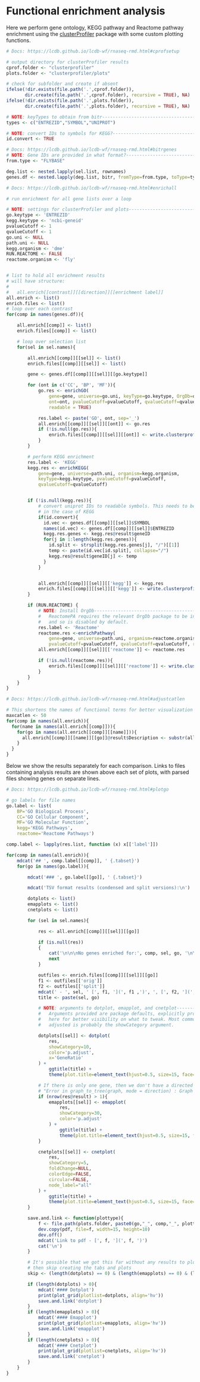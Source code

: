# Functional enrichment analysis

Here we perform gene ontology, KEGG pathway and Reactome pathway enrichment using the
[clusterProfiler](https://bioconductor.org/packages/release/bioc/vignettes/clusterProfiler/inst/doc/clusterProfiler.html)
package with some custom plotting functions.

```r
# Docs: https://lcdb.github.io/lcdb-wf/rnaseq-rmd.html#cprofsetup

# output directory for clusterProfiler results
cprof.folder <- "clusterprofiler"
plots.folder <- "clusterprofiler/plots"

# check for subfolder and create if absent
ifelse(!dir.exists(file.path('.',cprof.folder)),
       dir.create(file.path('.',cprof.folder), recursive = TRUE), NA)
ifelse(!dir.exists(file.path('.',plots.folder)),
       dir.create(file.path('.',plots.folder), recursive = TRUE), NA)

# NOTE: keyTypes to obtain from bitr-------------------------------------------
types <- c("ENTREZID","SYMBOL","UNIPROT")

# NOTE: convert IDs to symbols for KEGG?---------------------------------------
id.convert <- TRUE
```

```r
# Docs: https://lcdb.github.io/lcdb-wf/rnaseq-rmd.html#bitrgenes
# NOTE: Gene IDs are provided in what format?----------------------------------
from.type <- "FLYBASE"

deg.list <- nested.lapply(sel.list, rownames)
genes.df <- nested.lapply(deg.list, bitr, fromType=from.type, toType=types, OrgDb=orgdb)
```

```r
# Docs: https://lcdb.github.io/lcdb-wf/rnaseq-rmd.html#enrichall

# run enrichment for all gene lists over a loop

# NOTE: settings for clusterProfiler and plots---------------------------------
go.keytype <- 'ENTREZID'
kegg.keytype <- 'ncbi-geneid'
pvalueCutoff <- 1
qvalueCutoff <- 1
go.uni <- NULL
path.uni <- NULL
kegg.organism <- 'dme'
RUN.REACTOME <- FALSE
reactome.organism <- 'fly'


# list to hold all enrichment results
# will have structure:
#
#   all.enrich[[contrast]][[direction]][[enrichment label]]
all.enrich <- list()
enrich.files <- list()
# loop over each contrast
for(comp in names(genes.df)){

    all.enrich[[comp]] <- list()
    enrich.files[[comp]] <- list()

    # loop over selection list
    for(sel in sel.names){

        all.enrich[[comp]][[sel]] <- list()
        enrich.files[[comp]][[sel]] <- list()

        gene <- genes.df[[comp]][[sel]][[go.keytype]]

        for (ont in c('CC', 'BP', 'MF')){
            go.res <- enrichGO(
                gene=gene, universe=go.uni, keyType=go.keytype, OrgDb=orgdb,
                ont=ont, pvalueCutoff=pvalueCutoff, qvalueCutoff=qvalueCutoff,
                readable = TRUE)

            res.label <- paste('GO', ont, sep='_')
            all.enrich[[comp]][[sel]][[ont]] <- go.res
            if (!is.null(go.res)){
                enrich.files[[comp]][[sel]][[ont]] <- write.clusterprofiler.results(go.res, cprof.folder, paste0(res.label, '_', comp, '_', sel))
            }
        }

        # perform KEGG enrichment
        res.label <- 'KEGG'
        kegg.res <- enrichKEGG(
            gene=gene, universe=path.uni, organism=kegg.organism,
            keyType=kegg.keytype, pvalueCutoff=pvalueCutoff,
            qvalueCutoff=qvalueCutoff)


        if (!is.null(kegg.res)){
            # convert uniprot IDs to readable symbols. This needs to be done separately
            # in the case of KEGG
            if(id.convert){
              id.vec <- genes.df[[comp]][[sel]]$SYMBOL
              names(id.vec) <- genes.df[[comp]][[sel]]$ENTREZID
              kegg.res.genes <- kegg.res@result$geneID
              for(j in 1:length(kegg.res.genes)){
                id.split <- strsplit(kegg.res.genes[j], "/")[[1]]
                temp <- paste(id.vec[id.split], collapse="/")
                kegg.res@result$geneID[j] <- temp
              }
            }


            all.enrich[[comp]][[sel]][['kegg']] <- kegg.res
            enrich.files[[comp]][[sel]][['kegg']] <- write.clusterprofiler.results(kegg.res, cprof.folder, paste0(res.label, '_', comp, '_', sel))
        }

        if (RUN.REACTOME) {
            # NOTE: Install OrgDb--------------------------------------------------
            #   ReactomePA requires the relevant OrgDb package to be installed
            #   and so is disabled by default.
            res.label <- 'Reactome'
            reactome.res <-enrichPathway(
                gene=gene, universe=path.uni, organism=reactome.organism,
                pvalueCutoff=pvalueCutoff, qvalueCutoff=qvalueCutoff, readable=TRUE)
            all.enrich[[comp]][[sel]][['reactome']] <- reactome.res

            if (!is.null(reactome.res)){
                enrich.files[[comp]][[sel]][['reactome']] <- write.clusterprofiler.results(reactome.res, cprof.folder, paste0(res.label, '_', comp, '_', sel))
            }
        }
    }
}

```

```r
# Docs: https://lcdb.github.io/lcdb-wf/rnaseq-rmd.html#adjustcatlen

# This shortens the names of functional terms for better visualization
maxcatlen <- 50
for(comp in names(all.enrich)){
  for(name in names(all.enrich[[comp]])){
    for(go in names(all.enrich[[comp]][[name]])){
      all.enrich[[comp]][[name]][[go]]@result$Description <- substr(all.enrich[[comp]][[name]][[go]]@result$Description, 1, maxcatlen)
    }
  }
}

```

Below we show the results separately for each comparison. Links to files
containing analysis results are shown above each set of plots, with parsed
files showing genes on separate lines.

```r
# Docs: https://lcdb.github.io/lcdb-wf/rnaseq-rmd.html#plotgo

# go labels for file names
go.label <- list(
    BP='GO Biological Process',
    CC='GO Cellular Component',
    MF='GO Molecular Function',
    kegg='KEGG Pathways',
    reactome='Reactome Pathways')

comp.label <- lapply(res.list, function (x) x[['label']])

for(comp in names(all.enrich)){
    mdcat('## ', comp.label[[comp]], ' {.tabset}')
    for(go in names(go.label)){

        mdcat('### ', go.label[[go]], ' {.tabset}')

        mdcat('TSV format results (condensed and split versions):\n')

        dotplots <- list()
        emapplots <- list()
        cnetplots <- list()

        for (sel in sel.names){

            res <- all.enrich[[comp]][[sel]][[go]]

            if (is.null(res))
            {
                cat('\n\n\nNo genes enriched for:', comp, sel, go, '\n\n\n')
                next
            }

            outfiles <- enrich.files[[comp]][[sel]][[go]]
            f1 <- outfiles[['orig']]
            f2 <- outfiles[['split']]
            mdcat(' - ', sel, ' [', f1, '](', f1 ,')', ', [', f2, '](', f2 ,')')
            title <- paste(sel, go)

            # NOTE: arguments to dotplot, emapplot, and cnetplot---------------
            #   Arguments provided are package defaults, explicitly provided
            #   here for better visibility on what to tweak. Most commonly
            #   adjusted is probably the showCategory argument.

            dotplots[[sel]] <- dotplot(
                res,
                showCategory=10,
                color='p.adjust',
                x='GeneRatio'
            ) +
                ggtitle(title) +
                theme(plot.title=element_text(hjust=0.5, size=15, face='bold'))

            # If there is only one gene, then we don't have a directed graph --
            # "Error in graph_to_tree(graph, mode = direction) : Graph must be directed"
            if (nrow(res@result) > 1){
                emapplots[[sel]] <- emapplot(
                    res,
                    showCategory=30,
                    color='p.adjust'
                ) +
                    ggtitle(title) +
                    theme(plot.title=element_text(hjust=0.5, size=15, face='bold'))
            }

            cnetplots[[sel]] <- cnetplot(
                res,
                showCategory=5,
                foldChange=NULL,
                colorEdge=FALSE,
                circular=FALSE,
                node_label="all"
            ) +
                ggtitle(title) +
                theme(plot.title=element_text(hjust=0.5, size=15, face='bold'))
        }

        save.and.link <- function(plottype){
            f <- file.path(plots.folder, paste0(go,"_", comp,"_", plottype, ".pdf"))
            dev.copy(pdf, file=f, width=15, height=10)
            dev.off()
            mdcat('Link to pdf - [', f, '](', f, ')')
            cat('\n')
        }

        # It's possible that we got this far without any results to plot; if so
        # then skip creating the tabs and plots
        skip <- (length(dotplots) == 0) & (length(emapplots) == 0) & (length(cnetplots) == 0)

        if (length(dotplots) > 0){
            mdcat('#### Dotplot')
            print(plot_grid(plotlist=dotplots, align='hv'))
            save.and.link('dotplot')
        }
        if (length(emapplots) > 0){
            mdcat('#### Emapplot')
            print(plot_grid(plotlist=emapplots, align='hv'))
            save.and.link('emapplot')
        }
        if (length(cnetplots) > 0){
            mdcat('#### Cnetplot')
            print(plot_grid(plotlist=cnetplots, align='hv'))
            save.and.link('cnetplot')
        }
    }
}
```
